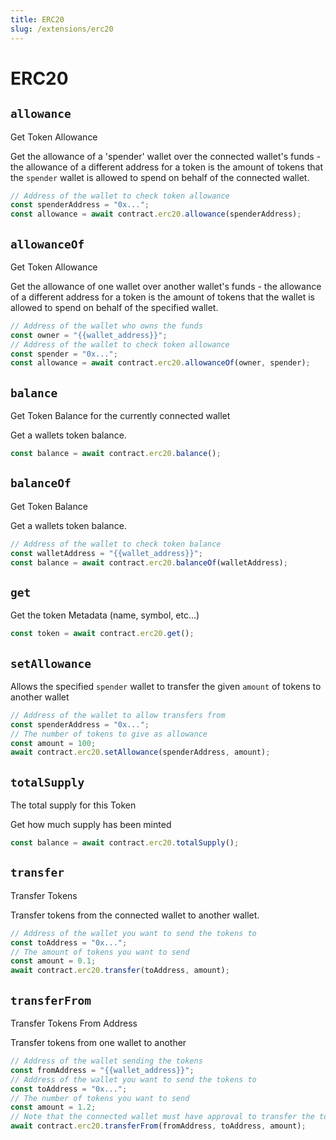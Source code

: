 ```yaml
---
title: ERC20
slug: /extensions/erc20
---
```


# ERC20

## `allowance`

Get Token Allowance

Get the allowance of a 'spender' wallet over the connected wallet's funds - the allowance of a different address for a token is the amount of tokens that the `spender` wallet is allowed to spend on behalf of the connected wallet.

```javascript
// Address of the wallet to check token allowance
const spenderAddress = "0x...";
const allowance = await contract.erc20.allowance(spenderAddress);
```

## `allowanceOf`

Get Token Allowance

Get the allowance of one wallet over another wallet's funds - the allowance of a different address for a token is the amount of tokens that the wallet is allowed to spend on behalf of the specified wallet.

```javascript
// Address of the wallet who owns the funds
const owner = "{{wallet_address}}";
// Address of the wallet to check token allowance
const spender = "0x...";
const allowance = await contract.erc20.allowanceOf(owner, spender);
```

## `balance`

Get Token Balance for the currently connected wallet

Get a wallets token balance.

```javascript
const balance = await contract.erc20.balance();
```

## `balanceOf`

Get Token Balance

Get a wallets token balance.

```javascript
// Address of the wallet to check token balance
const walletAddress = "{{wallet_address}}";
const balance = await contract.erc20.balanceOf(walletAddress);
```

## `get`

Get the token Metadata (name, symbol, etc...)

```javascript
const token = await contract.erc20.get();
```

## `setAllowance`

Allows the specified `spender` wallet to transfer the given `amount` of tokens to another wallet

```javascript
// Address of the wallet to allow transfers from
const spenderAddress = "0x...";
// The number of tokens to give as allowance
const amount = 100;
await contract.erc20.setAllowance(spenderAddress, amount);
```

## `totalSupply`

The total supply for this Token

Get how much supply has been minted

```javascript
const balance = await contract.erc20.totalSupply();
```

## `transfer`

Transfer Tokens

Transfer tokens from the connected wallet to another wallet.

```javascript
// Address of the wallet you want to send the tokens to
const toAddress = "0x...";
// The amount of tokens you want to send
const amount = 0.1;
await contract.erc20.transfer(toAddress, amount);
```

## `transferFrom`

Transfer Tokens From Address

Transfer tokens from one wallet to another

```javascript
// Address of the wallet sending the tokens
const fromAddress = "{{wallet_address}}";
// Address of the wallet you want to send the tokens to
const toAddress = "0x...";
// The number of tokens you want to send
const amount = 1.2;
// Note that the connected wallet must have approval to transfer the tokens of the fromAddress
await contract.erc20.transferFrom(fromAddress, toAddress, amount);
```
